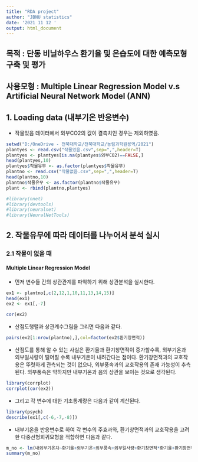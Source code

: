 ```yaml
---
title: "RDA project"
author: "JBNU statistics"
date: '2021 11 12 '
output: html_document
---
```


## 목적 : 단동 비닐하우스 환기율 및 온습도에 대한 예측모형 구축 및 평가
## 사용모형 : Multiple Linear Regression Model v.s Artificial Neural Network Model (ANN)

## 1. Loading data (내부기온 반응변수)

- 작물있음 데이터에서 외부CO2의 값이 결측치인 경우는 제외하였음.

```r
setwd("D:/OneDrive - 전북대학교/전북대학교/농림과학원용역/2021")
plantyes <- read.csv("작물있음.csv",sep=",",header=T)
plantyes <- plantyes[is.na(plantyes$외부CO2)==FALSE,]
head(plantyes,10)
plantyes$작물유무 <- as.factor(plantyes$작물유무)
plantno <- read.csv("작물없음.csv",sep=",",header=T)
head(plantno,10) 
plantno$작물유무 <- as.factor(plantno$작물유무)
plant <- rbind(plantno,plantyes)
```


```r
#library(nnet)
#library(devtools)
#library(neuralnet)
#library(NeuralNetTools)
```

## 2. 작물유무에 따라 데이터를 나누어서 분석 실시

### 2.1 작물이 없을 떄

#### Multiple Linear Regression Model

- 먼저 변수들 간의 상관관계를 파악하기 위해 상관분석을 실시한다.

```r
ex1 <- plantno[,c(2,12,1,10,11,13,14,15)]
head(ex1)
ex2 <- ex1[,-7]
```

```r
cor(ex2)
```

- 산점도행렬과 상관계수그림을 그리면 다음과 같다.

```r
pairs(ex2[1:nrow(plantno),],col=factor(ex2$환기창면적))
```

- 산점도를 통해 알 수 있는 사실은 환기율과 환기창면적이 증가할수록, 외부기온과 외부일사량이 떨어질 수록 내부기온이 내려간다는 점이다. 환기창면적과의 교호작용은 뚜렷하게 관측되는 것이 없으나, 외부풍속과의 교호작용의 존재 가능성이 추측된다. 외부풍속은 약하지만 내부기온과 음의 상관을 보이는 것으로 생각된다.

```r
library(corrplot)
corrplot(cor(ex2))
```

- 그리고 각 변수에 대한 기초통계량은 다음과 같이 계산된다.

```r
library(psych)
describe(ex1[,c(-6,-7,-8)])
```

- 내부기온을 반응변수로 하여 각 변수의 주효과와, 환기창면적과의 교호작용을 고려한 다중선형회귀모형을 적합하면 다음과 같다.

```r
m_no <- lm(내외부기온차~환기율+외부기온+외부풍속+외부일사량+환기창면적*환기율+환기창면적+환기창면적*외부기온+환기창면적*외부풍속+환기창면적*외부일사량,data=plantno)
summary(m_no)
```

